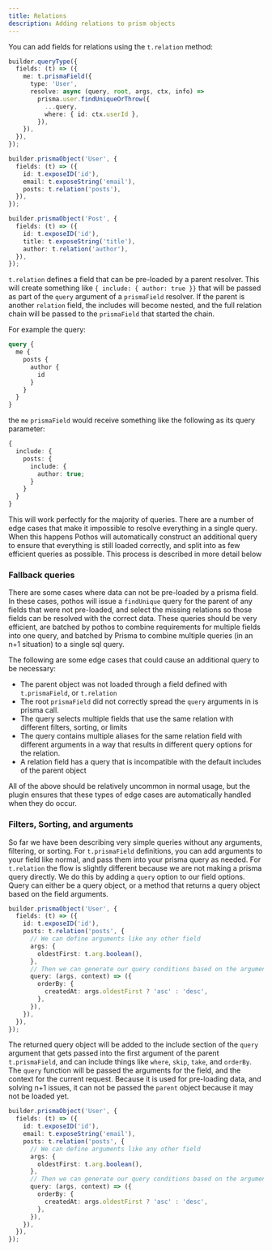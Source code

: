 ```yaml
---
title: Relations
description: Adding relations to prism objects
---
```


You can add fields for relations using the `t.relation` method:

```typescript
builder.queryType({
  fields: (t) => ({
    me: t.prismaField({
      type: 'User',
      resolve: async (query, root, args, ctx, info) =>
        prisma.user.findUniqueOrThrow({
          ...query,
          where: { id: ctx.userId },
        }),
    }),
  }),
});

builder.prismaObject('User', {
  fields: (t) => ({
    id: t.exposeID('id'),
    email: t.exposeString('email'),
    posts: t.relation('posts'),
  }),
});

builder.prismaObject('Post', {
  fields: (t) => ({
    id: t.exposeID('id'),
    title: t.exposeString('title'),
    author: t.relation('author'),
  }),
});
```

`t.relation` defines a field that can be pre-loaded by a parent resolver. This will create something
like `{ include: { author: true }}` that will be passed as part of the `query` argument of a
`prismaField` resolver. If the parent is another `relation` field, the includes will become nested,
and the full relation chain will be passed to the `prismaField` that started the chain.

For example the query:

```graphql
query {
  me {
    posts {
      author {
        id
      }
    }
  }
}
```

the `me` `prismaField` would receive something like the following as its query parameter:

```typescript
{
  include: {
    posts: {
      include: {
        author: true;
      }
    }
  }
}
```

This will work perfectly for the majority of queries. There are a number of edge cases that make it
impossible to resolve everything in a single query. When this happens Pothos will automatically
construct an additional query to ensure that everything is still loaded correctly, and split into as
few efficient queries as possible. This process is described in more detail below

### Fallback queries

There are some cases where data can not be pre-loaded by a prisma field. In these cases, pothos will
issue a `findUnique` query for the parent of any fields that were not pre-loaded, and select the
missing relations so those fields can be resolved with the correct data. These queries should be
very efficient, are batched by pothos to combine requirements for multiple fields into one query,
and batched by Prisma to combine multiple queries (in an n+1 situation) to a single sql query.

The following are some edge cases that could cause an additional query to be necessary:

- The parent object was not loaded through a field defined with `t.prismaField`, or `t.relation`
- The root `prismaField` did not correctly spread the `query` arguments in is prisma call.
- The query selects multiple fields that use the same relation with different filters, sorting, or
  limits
- The query contains multiple aliases for the same relation field with different arguments in a way
  that results in different query options for the relation.
- A relation field has a query that is incompatible with the default includes of the parent object

All of the above should be relatively uncommon in normal usage, but the plugin ensures that these
types of edge cases are automatically handled when they do occur.

### Filters, Sorting, and arguments

So far we have been describing very simple queries without any arguments, filtering, or sorting. For
`t.prismaField` definitions, you can add arguments to your field like normal, and pass them into
your prisma query as needed. For `t.relation` the flow is slightly different because we are not
making a prisma query directly. We do this by adding a `query` option to our field options. Query
can either be a query object, or a method that returns a query object based on the field arguments.

```typescript
builder.prismaObject('User', {
  fields: (t) => ({
    id: t.exposeID('id'),
    posts: t.relation('posts', {
      // We can define arguments like any other field
      args: {
        oldestFirst: t.arg.boolean(),
      },
      // Then we can generate our query conditions based on the arguments
      query: (args, context) => ({
        orderBy: {
          createdAt: args.oldestFirst ? 'asc' : 'desc',
        },
      }),
    }),
  }),
});
```

The returned query object will be added to the include section of the `query` argument that gets
passed into the first argument of the parent `t.prismaField`, and can include things like `where`,
`skip`, `take`, and `orderBy`. The `query` function will be passed the arguments for the field, and
the context for the current request. Because it is used for pre-loading data, and solving n+1
issues, it can not be passed the `parent` object because it may not be loaded yet.

```typescript
builder.prismaObject('User', {
  fields: (t) => ({
    id: t.exposeID('id'),
    email: t.exposeString('email'),
    posts: t.relation('posts', {
      // We can define arguments like any other field
      args: {
        oldestFirst: t.arg.boolean(),
      },
      // Then we can generate our query conditions based on the arguments
      query: (args, context) => ({
        orderBy: {
          createdAt: args.oldestFirst ? 'asc' : 'desc',
        },
      }),
    }),
  }),
});
```
